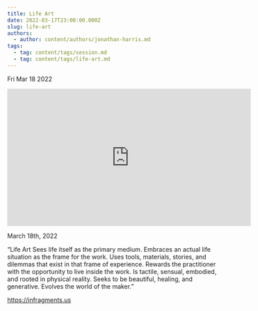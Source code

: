 ```yaml
---
title: Life Art
date: 2022-03-17T23:00:00.000Z
slug: life-art
authors:
  - author: content/authors/jonathan-harris.md
tags:
  - tag: content/tags/session.md
  - tag: content/tags/life-art.md
---
```






Fri Mar 18 2022

<iframe width="560" height="315" src="https://www.youtube.com/embed/_8xTVhv0tLE" title="Life Art w/ Jonathan Harris" frameborder="0" allow="accelerometer; autoplay; clipboard-write; encrypted-media; gyroscope; picture-in-picture" allowfullscreen ></iframe>

March 18th, 2022

“Life Art
Sees life itself as the primary medium.
Embraces an actual life situation as the frame for the work.
Uses tools, materials, stories, and dilemmas that exist in that frame of experience.
Rewards the practitioner with the opportunity to live inside the work.
Is tactile, sensual, embodied, and rooted in physical reality.
Seeks to be beautiful, healing, and generative.
Evolves the world of the maker.”

https://infragments.us


